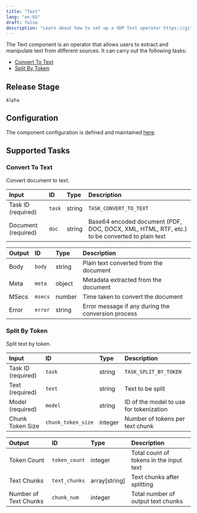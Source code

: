 ```yaml
---
title: "Text"
lang: "en-US"
draft: false
description: "Learn about how to set up a VDP Text operator https://github.com/instill-ai/instill-core"
---
```


The Text component is an operator that allows users to extract and manipulate text from different sources.
It can carry out the following tasks:

- [Convert To Text](#convert-to-text)
- [Split By Token](#split-by-token)

## Release Stage

`Alpha`

## Configuration

The component configuration is defined and maintained [here](https://github.com/instill-ai/component/blob/main/pkg/operator/text/v0/config/definition.json).

## Supported Tasks

### Convert To Text

Convert document to text.

| Input | ID | Type | Description |
| :--- | :--- | :--- | :--- |
| Task ID (required) | `task` | string | `TASK_CONVERT_TO_TEXT` |
| Document (required) | `doc` | string | Base64 encoded document (PDF, DOC, DOCX, XML, HTML, RTF, etc.) to be converted to plain text |

| Output | ID | Type | Description |
| :--- | :--- | :--- | :--- |
| Body | `body` | string | Plain text converted from the document |
| Meta | `meta` | object | Metadata extracted from the document |
| MSecs | `msecs` | number | Time taken to convert the document |
| Error | `error` | string | Error message if any during the conversion process |

### Split By Token

Split text by token.

| Input | ID | Type | Description |
| :--- | :--- | :--- | :--- |
| Task ID (required) | `task` | string | `TASK_SPLIT_BY_TOKEN` |
| Text (required) | `text` | string | Text to be split |
| Model (required) | `model` | string | ID of the model to use for tokenization |
| Chunk Token Size | `chunk_token_size` | integer | Number of tokens per text chunk |

| Output | ID | Type | Description |
| :--- | :--- | :--- | :--- |
| Token Count | `token_count` | integer | Total count of tokens in the input text |
| Text Chunks | `text_chunks` | array[string] | Text chunks after splitting |
| Number of Text Chunks | `chunk_num` | integer | Total number of output text chunks |

